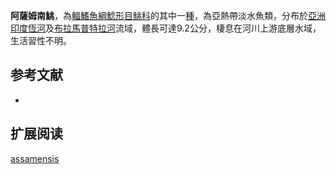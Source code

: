 {{Speciesbox
| name = 阿薩姆南鮡
| status = LC
| status_system = IUCN3.1
| image = 
| image_width = 250px
| genus = Nangra
| species = assamensis
| authority = Sen & Biswas, 1994
| synonyms = *''Nangra carcharhinoides'' ,Roberts & Ferraris, 1998
}}
'''阿薩姆南鮡'''，為[[輻鰭魚綱|輻鰭魚綱]][[鯰形目|鯰形目]][[鮡科|鮡科]]的其中一[[種|種]]，為亞熱帶淡水魚類，分布於[[亞洲|亞洲]][[印度|印度]][[恆河|恆河]]及[[布拉馬普特拉河|布拉馬普特拉河]]流域，體長可達9.2公分，棲息在河川上游底層水域，生活習性不明。

==参考文献==
*{{FishBase_species|genus=Nangra|species=assamensis|year=2015|month=3}}

== 扩展阅读 ==
{{refbegin}}
{{wikispecies-inline|Nangra assamensis|阿薩姆南鮡}}
{{refend}}
{{Taxonbar|from=Q6431744}}

[[Category:南鮡屬|assamensis]]